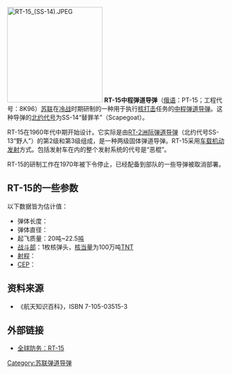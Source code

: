 [[File:RT-15_(SS-14).JPEG|220px]]
'''RT-15中程弹道导弹'''（[[俄语|俄语]]：РТ-15；工程代号：8K96）[[苏联|苏联]]在[[冷战|冷战]]时期研制的一种用于执行[[核打击|核打击]]任务的[[中程弹道导弹|中程弹道导弹]]。这种导弹的[[北约代号|北约代号]]为SS-14“替罪羊”（Scapegoat）。

RT-15在1960年代中期开始设计。它实际是由[[RT-2洲际弹道导弹|RT-2洲际弹道导弹]]（北约代号SS-13“野人”）的第2级和第3级组成，是一种两级固体弹道导弹。RT-15采用[[车载机动发射|车载机动发射]]方式。包括发射车在内的整个发射系统的代号是“恶棍”。

RT-15的研制工作在1970年被下令停止，已经配备到部队的一些导弹被取消部署。
== RT-15的一些参数 ==
以下数据皆为估计值：
*弹体长度：{{convert|10.6|-|12.6|m}}
*弹体直径：{{convert|1.4|m}}
*起飞质量：20吨~22.5[[吨|吨]]
*[[战斗部|战斗部]]：1枚核弹头，[[核武器当量|核当量]]为100万吨[[三硝基甲苯|TNT]]
*[[射程|射程]]：{{convert|4000|-|4500|km}}
*[[CEP|CEP]]：{{convert|1.5|km}}

== 资料来源 ==
*《航天知识百科》，ISBN 7-105-03515-3
== 外部链接 ==
*[http://www.globalsecurity.org/wmd/world/russia/rt-2p.htm 全球防务：RT-15]{{Wayback|url=http://www.globalsecurity.org/wmd/world/russia/rt-2p.htm |date=20070622191037 }}

{{Russian and Soviet missiles|SSM}}
{{苏联的弹道导弹}}
[[Category:苏联弹道导弹|Category:苏联弹道导弹]]